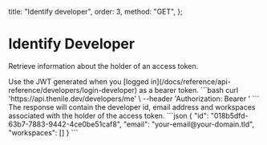   title: "Identify developer",
  order: 3,
  method: "GET",
};

# Identify Developer

Retrieve information about the holder of an access token.

<Row>
  <Col>
    Use the JWT generated when you [logged in](/docs/reference/api-reference/developers/login-developer) as a bearer token.
  </Col>
  <Col>
    <CodeGroups
      title={"Identify Developer Request"}
      method={"GET"}
      pathname={"/developers/me"}
    >
      ```bash
      curl 'https://api.thenile.dev/developers/me' \
      --header 'Authorization: Bearer <string>'
      ```
    </CodeGroups>
  </Col>
</Row>
<Row>
  <Col>
    The response will contain the developer id, email address and workspaces associated with the holder of the access token.
  </Col>
  <Col>
    <CodeGroups
      title={"Identify Developer RESPONSE"}
      method={"200"}
      pathname={"/developers/me"}
    >
      ```json
      {
        "id": "018b5dfd-63b7-7883-9442-4ce0be51caf8",
        "email": "your-email@your-domain.tld",
        "workspaces": []
      }
      ```
    </CodeGroups>
  </Col>
</Row>
